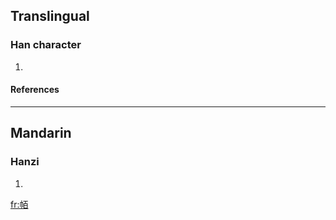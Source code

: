==Translingual==
===Han character===
{{Han char|rn=50|rad=巾|as=06|sn=9|four=|canj=中月一日 (LBMA)}}
# {{defn|Han|sort=巾06}}
====References====
{{Han ref|kx=0330.180|dkj=08867|dj=0636.080|hdz=10736.110|uh=5E1E|ud=24094}}
----
==Mandarin==
===Hanzi===
{{cmn-hanzi|pin=[[mò]] (mo4)|wg=mo<sup>4</sup>}}
# {{defn|Mandarin}}

[[fr:帞]]